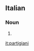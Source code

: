 ==Italian==

===Noun===
{{head|it|plural|g=m}}

# {{plural of|partigiano|lang=it}}

[[it:partigiani]]